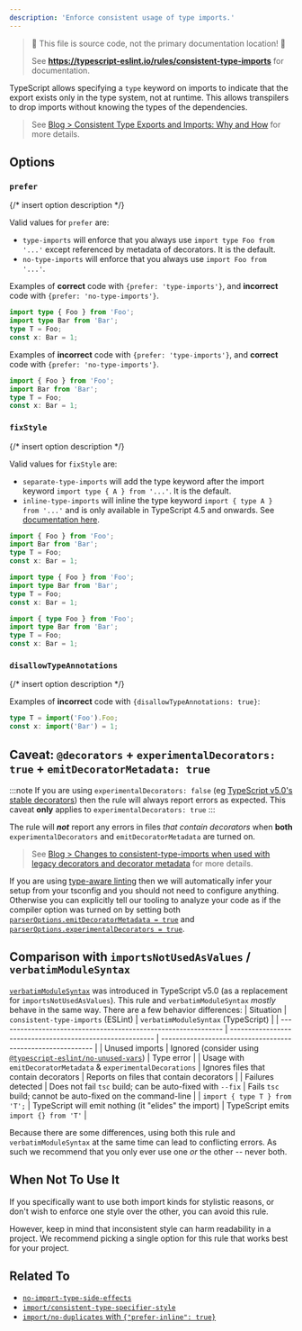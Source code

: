 ```yaml
---
description: 'Enforce consistent usage of type imports.'
---
```



> 🛑 This file is source code, not the primary documentation location! 🛑
>
> See **https://typescript-eslint.io/rules/consistent-type-imports** for documentation.

TypeScript allows specifying a `type` keyword on imports to indicate that the export exists only in the type system, not at runtime.
This allows transpilers to drop imports without knowing the types of the dependencies.

> See [Blog > Consistent Type Exports and Imports: Why and How](/blog/consistent-type-imports-and-exports-why-and-how) for more details.

## Options

### `prefer`

{/* insert option description */}

Valid values for `prefer` are:

- `type-imports` will enforce that you always use `import type Foo from '...'` except referenced by metadata of decorators. It is the default.
- `no-type-imports` will enforce that you always use `import Foo from '...'`.

Examples of **correct** code with `{prefer: 'type-imports'}`, and **incorrect** code with `{prefer: 'no-type-imports'}`.

```ts option='{ "prefer": "type-imports" }' showPlaygroundButton
import type { Foo } from 'Foo';
import type Bar from 'Bar';
type T = Foo;
const x: Bar = 1;
```

Examples of **incorrect** code with `{prefer: 'type-imports'}`, and **correct** code with `{prefer: 'no-type-imports'}`.

```ts option='{ "prefer": "type-imports" }' showPlaygroundButton
import { Foo } from 'Foo';
import Bar from 'Bar';
type T = Foo;
const x: Bar = 1;
```

### `fixStyle`

{/* insert option description */}

Valid values for `fixStyle` are:

- `separate-type-imports` will add the type keyword after the import keyword `import type { A } from '...'`. It is the default.
- `inline-type-imports` will inline the type keyword `import { type A } from '...'` and is only available in TypeScript 4.5 and onwards. See [documentation here](https://www.typescriptlang.org/docs/handbook/release-notes/typescript-4-5.html#type-modifiers-on-import-names 'TypeScript 4.5 documentation on type modifiers and import names').

<Tabs>
<TabItem value="❌ Incorrect">

```ts
import { Foo } from 'Foo';
import Bar from 'Bar';
type T = Foo;
const x: Bar = 1;
```

</TabItem>
<TabItem value="✅ With `separate-type-imports`">

```ts option='{ "fixStyle": "separate-type-imports" }'
import type { Foo } from 'Foo';
import type Bar from 'Bar';
type T = Foo;
const x: Bar = 1;
```

</TabItem>
<TabItem value="✅ With `inline-type-imports`">

```ts option='{ "fixStyle": "inline-type-imports" }'
import { type Foo } from 'Foo';
import type Bar from 'Bar';
type T = Foo;
const x: Bar = 1;
```

</TabItem>
</Tabs>

### `disallowTypeAnnotations`

{/* insert option description */}

Examples of **incorrect** code with `{disallowTypeAnnotations: true}`:

```ts option='{ "disallowTypeAnnotations": true }' showPlaygroundButton
type T = import('Foo').Foo;
const x: import('Bar') = 1;
```

## Caveat: `@decorators` + `experimentalDecorators: true` + `emitDecoratorMetadata: true`

:::note
If you are using `experimentalDecorators: false` (eg [TypeScript v5.0's stable decorators](https://www.typescriptlang.org/docs/handbook/release-notes/typescript-5-0.html#decorators)) then the rule will always report errors as expected.
This caveat **only** applies to `experimentalDecorators: true`
:::

The rule will **_not_** report any errors in files _that contain decorators_ when **both** `experimentalDecorators` and `emitDecoratorMetadata` are turned on.

> See [Blog > Changes to consistent-type-imports when used with legacy decorators and decorator metadata](/blog/changes-to-consistent-type-imports-with-decorators) for more details.

If you are using [type-aware linting](/linting/typed-linting) then we will automatically infer your setup from your tsconfig and you should not need to configure anything.
Otherwise you can explicitly tell our tooling to analyze your code as if the compiler option was turned on by setting both [`parserOptions.emitDecoratorMetadata = true`](/packages/parser/#emitdecoratormetadata) and [`parserOptions.experimentalDecorators = true`](/packages/parser/#experimentaldecorators).

## Comparison with `importsNotUsedAsValues` / `verbatimModuleSyntax`

[`verbatimModuleSyntax`](https://www.typescriptlang.org/tsconfig#verbatimModuleSyntax) was introduced in TypeScript v5.0 (as a replacement for `importsNotUsedAsValues`).
This rule and `verbatimModuleSyntax` _mostly_ behave in the same way.
There are a few behavior differences:
| Situation | `consistent-type-imports` (ESLint) | `verbatimModuleSyntax` (TypeScript) |
| -------------------------------------------------------------- | --------------------------------------------------------- | ----------------------------------------------------------- |
| Unused imports | Ignored (consider using [`@typescript-eslint/no-unused-vars`](/rules/no-unused-vars)) | Type error |
| Usage with `emitDecoratorMetadata` & `experimentalDecorations` | Ignores files that contain decorators | Reports on files that contain decorators |
| Failures detected | Does not fail `tsc` build; can be auto-fixed with `--fix` | Fails `tsc` build; cannot be auto-fixed on the command-line |
| `import { type T } from 'T';` | TypeScript will emit nothing (it "elides" the import) | TypeScript emits `import {} from 'T'` |

Because there are some differences, using both this rule and `verbatimModuleSyntax` at the same time can lead to conflicting errors.
As such we recommend that you only ever use one _or_ the other -- never both.

## When Not To Use It

If you specifically want to use both import kinds for stylistic reasons, or don't wish to enforce one style over the other, you can avoid this rule.

However, keep in mind that inconsistent style can harm readability in a project.
We recommend picking a single option for this rule that works best for your project.

## Related To

- [`no-import-type-side-effects`](./no-import-type-side-effects.mdx)
- [`import/consistent-type-specifier-style`](https://github.com/import-js/eslint-plugin-import/blob/main/docs/rules/consistent-type-specifier-style.md)
- [`import/no-duplicates` with `{"prefer-inline": true}`](https://github.com/import-js/eslint-plugin-import/blob/main/docs/rules/no-duplicates.md#inline-type-imports)
